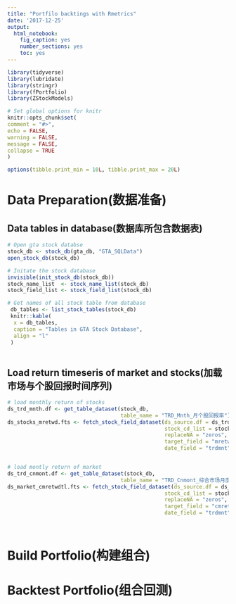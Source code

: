 ```yaml
---
title: "Portfilo backtings with Rmetrics"
date: '2017-12-25'
output: 
  html_notebook: 
    fig_caption: yes
    number_sections: yes
    toc: yes
---
```



```r

library(tidyverse)
library(lubridate)
library(stringr)
library(fPortfolio)
library(ZStockModels)

# Set global options for knitr 
knitr::opts_chunk$set(
comment = "#>",
echo = FALSE,
warning = FALSE,
message = FALSE,
collapse = TRUE
)

options(tibble.print_min = 10L, tibble.print_max = 20L)

```

# Data Preparation(数据准备)

## Data tables in database(数据库所包含数据表)

```r
# Open gta stock databse
stock_db <- stock_db(gta_db, "GTA_SQLData")
open_stock_db(stock_db)

# Initate the stock database
invisible(init_stock_db(stock_db))
stock_name_list  <- stock_name_list(stock_db)
stock_field_list <- stock_field_list(stock_db)

# Get names of all stock table from database   
 db_tables <- list_stock_tables(stock_db)
 knitr::kable(
  x = db_tables,
  caption = "Tables in GTA Stock Database",
  align = "l"
 )
 
```

## Load return timeseris of market and stocks(加载市场与个股回报时间序列)

```r
# load monthly return of stocks
ds_trd_mnth.df <- get_table_dataset(stock_db, 
                                    table_name = "TRD_Mnth_月个股回报率")
ds_stocks_mretwd.fts <- fetch_stock_field_dataset(ds_source.df = ds_trd_mnth.df,
                                                  stock_cd_list = stock_cd_list, 
                                                  replaceNA = "zeros",
                                                  target_field = "mretwd", 
                                                  date_field = "trdmnt")


# load montly return of market
ds_trd_cnmont.df <- get_table_dataset(stock_db, 
                                    table_name = "TRD_Cnmont_综合市场月度回报")
ds_market_cmretwdtl.fts <- fetch_stock_field_dataset(ds_source.df = ds_trd_cnmont.df,
                                                  stock_cd_list = stock_cd_list, 
                                                  replaceNA = "zeros",
                                                  target_field = "cmretwdtl", 
                                                  date_field = "trdmnt")




```



# Build Portfolio(构建组合)

# Backtest Portfolio(组合回测)
